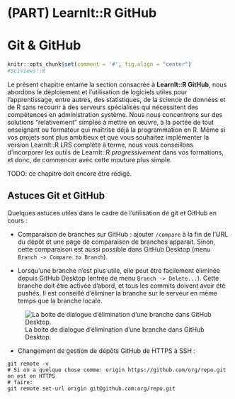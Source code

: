 # (PART) LearnIt::R GitHub {.unnumbered}

# Git & GitHub {#git}

```r
knitr::opts_chunk$set(comment = '#', fig.align = "center")
#SciViews::R
```

Le présent chapitre entame la section consacrée à **LearnIt::R GitHub**, nous abordons le déploiement et l'utilisation de logiciels utiles pour l'apprentissage, entre autres, des statistiques, de la science de données et de R sans recourir à des serveurs spécialisés qui nécessitent des compétences en administration système. Nous nous concentrons sur des solutions "relativement" simples à mettre en œuvre, à la portée de tout enseignant ou formateur qui maîtrise déjà la programmation en R. Même si vos projets sont plus ambitieux et que vous souhaitez implémenter la version LearnIt::R LRS complète à terme, nous vous conseillons d'incorporer les outils de LearnIt::R *progressivement* dans vos formations, et donc, de commencer avec cette mouture plus simple.

TODO: ce chapitre doit encore être rédigé.


## Astuces Git et GitHub

Quelques astuces utiles dans le cadre de l'utilisation de git et GitHub en cours :

- Comparaison de branches sur GitHub : ajouter `/compare` à la fin de l'URL du dépôt et une page de comparaison de branches apparait. Sinon, cette comparaison est aussi possible dans GitHub Desktop (menu `Branch -> Compare to Branch`).

- Lorsqu'une branche n'est plus utile, elle peut être facilement éliminée depuis GitHub Desktop (entrée de menu `Branch -> Delete...`). Cette branche doit être activée d'abord, et tous les commits doivent avoir été pushés. Il est conseillé d'éliminer la branche sur le serveur en même temps que la branche locale.

![La boite de dialogue d'élimination d'une branche dans GitHub Desktop.](images/git/git-delete-branch.png)

- Changement de gestion de dépôts GitHub de HTTPS à SSH :

```
git remote -v
# Si on a quelque chose comme: origin https://github.com/org/repo.git on est en HTTPS
# faire:
git remote set-url origin git@github.com:org/repo.git
```

